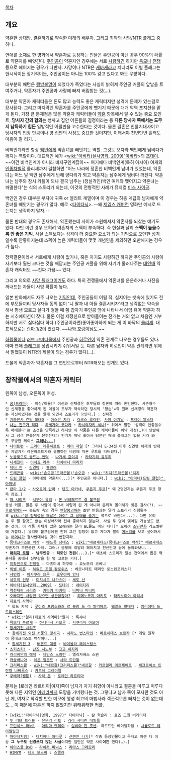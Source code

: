 [[목차]]
== 개요 ==
[[약혼]]한 상대방. [[결혼]]하기로 약속한 미래의 배우자. 그리고 최악의 사망/[[NTR]] 플래그 중 하나.

연애를 소재로 한 영화에서 약혼자로 등장하는 인물은 주인공이 아닌 경우 90%의 확률로 약혼자를 빼앗긴다. [[주인공]]이 약혼자인 경우에는 서로 [[사랑]]하긴 하지만 [[음모]]나 [[전쟁]] 등으로 헤어지는 경우가 다반사. 사망이나 NTR은 [[케바케]]라고 치더라도 이별 플래그는 한시적이든 장기적이든, 주인공이든 아니든 100% 갖고 있다고 봐도 무방하다.

대부분의 패턴은 [[행방불명]]이 되었다가 죽었다는 사실이 밝혀져 주인공 커플의 앞날을 트여주거나, 약혼자가 주인공과 사랑에 빠져 버림받는 것(…).

대부분 약혼자 캐릭터들은 돈도 많고 능력도 좋은 캐릭터지만 성격에 문제가 있는걸로 묘사된다. 그리고 마지막엔 약혼자를 주인공에게 뺏기기 때문에 대개 악역 포지션을 맡게 된다. 가장 큰 문제점은 많은 약혼자 캐릭터들이 [[약혼]] 항목에서 알 수 있는 중요 포인트, '''당사자 간의 합의'''는 쌩까고 집안 어른들의 결정이라는 등 '''다른 당사자 쪽에서는 도무지 납득하기 힘든''' 일방적인 어필만을 고수한다는 것이다. 물론 결혼은 인륜지대사이고 당사자의 입장 만큼이나 양 집안의 사정도 중요한 것이지만, 이래서야 천년만년 흘러도 마음이 갈 리가...

비백인계라면 항상 [[백인]]에게 약혼녀를 빼앗기는 역할. 그것도 모자라 백인에게 덤비다가 깨지는 역할이다. 대표적인 예가 <[[wiki:"아바타(실사영화, 2009)"아바타]]>의 [[쯔테이]]. ~~이건 비백인계가 아니라 비지구인계잖아~~ 여기에다 비백인계(특히 아시아) 여캐의 [[인종차별]]적 클리셰까지 결합하면 "어느 나라에 정혼한 비백인계 남녀가 있었는데, 약혼녀는 어느 날 백인 남주에게 반해 양다리가 되고 약혼자는 남주에게 덤비다 깨진다. 약혼녀는 남주와 잠시 커플이 되나 결국 남주는 (정실격인)백인 여캐와 맺어지고 약혼녀는 파멸한다"는 식의 스토리가 되는데, 이것의 전형적인 사례가 뮤지컬 [[미스 사이공]].

백인인 경우 대부분 부자에 귀족 or 엘리트 계열이며 이 경우는 하층 계급의 남자에게 약혼녀를 빼앗기는 경우가 많다. 예로 <[[타이타닉]]>. --왜 [[제임스 캐머런]] 영화만 예시로 드는지는 생각하지 말자.--

물론 반대의 경우도 존재해서, 약혼했는데 사이가 소원해져서 약혼자를 되찾는 얘기도 있다. 다만 이런 경우 오히려 약혼자의 스펙이 부족하다. 즉 현실과 달리 '''스펙이 높을수록 안 좋은 기믹'''. 사실 스펙보다는 성격이 더 중요한 요소가 되는 기믹으로 오만한 성격일수록 안좋아지는데 스펙이 높은 캐릭터들이 몇몇 개념인을 제외하면 오만해지는 경우가 높다.

정략결혼이라서 서로에게 사랑이 없거나, 혹은 자기도 사랑하긴 하지만 주인공의 사랑이 자기보다 훨씬 크다는 것을 깨닫고는 주인공 커플을 위해 자기가 물러나주는 [[대인배]] 약혼자 캐릭터도 ~~진짜 가끔~~ 있다.

그리고 의외로 [[사망 플래그]]이기도 하다. 특히 전쟁물에서 약혼녀를 운운하거나 사진을 꺼내드는 자들이 사망 확률이 높다.

일본 만화에서도 자주 나오는 [[기믹]]인데, 주인공들이 어릴 적, 심지어는 뱃속에 있기도 전에 부모들끼리 당사자들 동의 없이 '니 딸과 내 아들 결혼시키자'라고 생각없는 약속을 해서 평생 모르고 살다가 철들 때 쯤 갑자기 주인공 앞에 나타나서 아임 유어 약혼자 하는 시추에이션이 잦다. 물론 이걸 제정신으로 받아들이는 전개는 거의 없고 처음엔 거부하지만 서로 싫다싫다 하다 (주인공이라면)좋아좋아하게 되는 게 이 바닥의 [[클리셰]]. 대표적으로는 [[란마 1/2]]이 있겠다. ~~[[나와 호랑이님]]도.~~

[[하렘물]]이나 [[러브 코미디]]물에서 주인공과 [[히로인]]이 약혼 관계로 나오는 경우들도 있다. 아마 연애 [[플래그]]를 성립시키기 쉬워서일 듯. 다른 남자와 히로인이 약혼 관계라면 위에서 말했듯이 NTR의 제물이 되는 경우가 많다(...).

드물게 약혼자가 약혼자를 그 연인으로부터 NTR해오는 전개도 있다.

== 창작물에서의 약혼자 캐릭터 ==
왼쪽이 남성, 오른쪽이 여성.

 * [[궁(드라마)]] - 이신/이율[* 이신과 신채경은 조부들의 정혼에 따라 혼인한다. 사촌형수인 신채경을 좋아하게 된 이율이 조부가 약속하던 당시의 '황손'=즉 원래 신채경의 약혼자는 자신이었다는 것을 알게 되면서 스토리가 꼬인다.] : 신채경
 * [[기동전사 건담 SEED]] - [[아스란 자라]] : [[라크스 클라인]], [[사이 아가일]] : [[프레이 알스터]]
 * [[나는 친구가 적다]] - [[하세가와 코다카]] : [[카시와자키 세나]][* 위에서 말한 '성격이 안좋을수록 패배한다'는 조건을 만족하긴 하지만 이 작품은 다른 캐릭터들이 워낙 개성(…)이 만발해서 그 성격 안좋은게 묻히는데다 인기가 워낙 좋아서 당분간 패배 플래그는 없을 거라 봐도 무방한 케이스.[[쿠스노키 유키무라|'''그러나...''']]]
 * [[나이트런]] - [[드라이 레온하르트]] : [[메이 자일]] [* 그러나 E-34전 이후 신연맹 체재에 반대한 자일가가 레온하르트가와 결별하는 바람에 파혼 루트를 타버렸다.]
 * [[노을빛으로 물드는 언덕]] - [[나가세 쥰이치]] : [[카타기리 유우히]]
 * [[니세코이]] - [[이치죠 라쿠]] : [[타치바나 마리카]]
 * [[닥터 진]] - [[김경탁]] : [[홍영래]]
 * [[드래곤볼]] - [[wiki:"손오공(드래곤볼)"손오공]] : [[wiki:"치치(드래곤볼)"치치]]
 * [[드림 클럽]] - 아마네의 약혼자(...)[* 주인공은 아니다.] : [[wiki: "아마네(드림 클럽)" 아마네]]
 * [[란마 1/2]] - [[사오토메 란마]] : [[텐도 아카네]], [[쿠온지 우쿄]][* 왜 2명인지는 쿠온지 우쿄 항목 참조.]
 * [[마 시리즈]] - [[시부야 유리]] : [[폰 비레페르트 경 볼프람]]
 동성 커플. 물론 두 사람이 좋아서 이렇게 된 게 아니라 문화적 몰이해가 빚은 참사(?). ~~[[후로게이]]인~~ 볼프람 측의 경우 [[멘탈붕괴]]하는 초반 반응과는 달리 스토리가 진행될수록 [[wiki:"성 정체성을 깨달은 아이" 그 상태를 즐기는]] 쪽으로 바뀐다(...). 다만 유리는 두 말 할것도 없는 이성애자라 전혀 좋아하지 않는다. 사실 두 명이 맺어질 가능성도 없는 것이, 이 작품 자체가 많은 오해와는 달리 BL물도 아닌 데다[* 오히려 [[소년만화]] 라노벨판에 가깝다.] 유리도 볼프람에겐 전혀 그런 감정이 없고 게다가 빨리 [[며느리]]를 보고 싶어하시는 [[시부야 미코|어머니]]가 결사반대하실 것이 뻔한지라...
 * [[몽테크리스토 백작]] - [[에드몽 당테스]] : [[wiki:"메르세데스(몽테크리스토 백작)" 메르세데스]]
 약혼자가 주인공인 사례. 그러나 음모에 휘말려 헤어지고 천신만고 끝에 돌아와보니...
 * '''[[매리지 로얄]] - 남주인공 : 히로인 전원(...).'''[* 애초에 스토리가 일본 전역에서 뽑은 약혼자들 중에서 신부감을 한 명 고르는 거다.]
 * [[미확인으로 진행형]] - 마츠미네 하쿠야 : 요노모리 코베니
 * [[빅뱅 이론]] - [[하워드 조엘 왈로위츠]] : 베르나데트 매리언 로스텐코위스키
 * [[샤먼킹]] - [[아사쿠라 요우]] : [[쿄우야마 안나]]
 * [[세토의 신부]] - [[미치시오 나가스미]] : [[세토 산]]
 * [[아바타(실사영화, 2009)]] - [[쯔테이]] : [[네이티리]]
 * [[역전재판 시리즈]] - [[키타키 타키타]] : [[나미나 미나미]]
 * [[오빠지만 사랑만 있으면 상관없잖아?]] - [[히메노코지 아키토]] : [[타카노미야 아리사]]
 * [[제로의 사역마]]
  * 왈드 자작 : [[루이즈 프랑소와즈 르 블랑 드 라 발리에르]]. [[웨일즈 황태자]] : [[앙리에타 드 트리스테인]]
  * [[wiki:"알리(제로의 사역마)"알리]] : [[룩샤나]]
 * [[쪽보다 푸르게]] - [[하나비시 카오루]] : [[사쿠라바 아오이]]
 * [[창세기전 시리즈]]
  * [[창세기전 외전 서풍의 광시곡]] - [[시라노 번스타인]] : [[메르세데스 보르자]] [* 게임 원작이 몽테크리스토 백작이니...]
  * [[창세기전 3]] - [[버몬트 대공]] : [[바이올라 헤이스팅스]]
 * [[츠키츠키!]] - [[난죠 시노부]] : [[고교 히지리]]
 * [[캐리비안의 해적]] - [[제임스 노링턴]] : 엘리자베스 스완
 * [[캐슬바니아]] - [[레온 벨몬드]] : [[사라 트란툴]]
 * [[크리퍼스큘]] - [[wiki:"네르갈(크리퍼스큘)"네르갈]] : [[카르밀라 에르제베트]] , [[세크로이츠 트란켈 나바루스]] : [[카르네 그레이펠]]
 * [[쿠베라(웹툰)]] - [[사하 온]] : [[로레인 라르티아]] 
문제는 [로레인 라르티아|여자]쪽이 남자가 자기 취향이 아니라고 결혼을 미루고 미루다 못해 다른 지역인 [[아테라]]까지 도망을 가버렸다는 것. 그렇다고 남자 쪽이 모자란 것도 아닌 게, 여자로 착각할 만한 미모에 행성 최고의 마법사라 객관적으론 빠지는 것이 없는데도... 이 때문에 파혼은 하지 않았지만 위태위태한 커플.
 * [wiki:"타이타닉(영화, 1997)" 타이타닉] - 칼 헉슬리 : 로즈 드윗 버케이터
 * [[투 러브 트러블]] - [[유우키 리토]] : [[라라 사타린 데빌룩]]
 * [[프린세스 러버!]] - [[아리마 텟페이]] : [[실비아 판 홋센]]. 하르트만 베이젤하임 : [[샤를로트 헤이젤링크]]
 * [[하야테처럼!]] - [[타치바나 와타루]] : [[산젠인 나기]][* 작중 등장인물이고 독자고 이젠 더 이상 '''그 누구도 신경쓰지 않는 사실'''이지만 일단은 약혼 사이'''이긴''' 했다(…).]
 * [[하이스쿨 DxD]] - [[라이저 피닉스]] : [[리아스 그레모리]]
 * [[HIMYM]] - [[테드 모스비]] : [[스텔라]]
